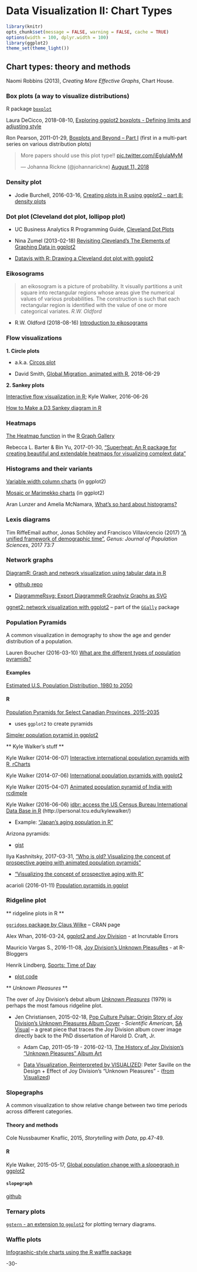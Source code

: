 # Data Visualization II: Chart Types {#charttypes}

```r
library(knitr)
opts_chunk$set(message = FALSE, warning = FALSE, cache = TRUE)
options(width = 100, dplyr.width = 100)
library(ggplot2)
theme_set(theme_light())
```


## Chart types: theory and methods


Naomi Robbins (2013), _Creating More Effective Graphs_, Chart House.




### Box plots (a way to visualize distributions)

R package [`boxplot`](https://stat.ethz.ch/R-manual/R-devel/library/graphics/html/boxplot.html)

Laura DeCicco, 2018-08-10, [Exploring ggplot2 boxplots - Defining limits and adjusting style](https://owi.usgs.gov/blog/boxplots/)

Ron Pearson, 2011-01-29, [Boxplots and Beyond – Part I](https://www.r-bloggers.com/boxplots-and-beyond-part-i/) (first in a multi-part series on various distribution plots)


<blockquote class="twitter-tweet" data-lang="en"><p lang="en" dir="ltr">More papers should use this plot type!! <a href="https://t.co/iEglulaMyM">pic.twitter.com/iEglulaMyM</a></p>&mdash; Johanna Rickne (@johannarickne) <a href="https://twitter.com/johannarickne/status/1028174230146478080?ref_src=twsrc%5Etfw">August 11, 2018</a></blockquote>
<script async src="https://platform.twitter.com/widgets.js" charset="utf-8"></script>





### Density plot

* Jodie Burchell, 2016-03-16, [Creating plots in R using ggplot2 - part 8: density plots](http://t-redactyl.io/blog/2016/03/creating-plots-in-r-using-ggplot2-part-8-density-plots.html)





### Dot plot (Cleveland dot plot, lollipop plot)

* UC Business Analytics R Programming Guide, [Cleveland Dot Plots](https://uc-r.github.io/cleveland-dot-plots)

* Nina Zumel (2013-02-18) [Revisiting Cleveland’s The Elements of Graphing Data in ggplot2](http://www.win-vector.com/blog/2013/02/revisiting-clevelands-the-elements-of-graphing-data-in-ggplot2/)

* [Datavis with R: Drawing a Cleveland dot plot with ggplot2](http://www.joyce-robbins.com/blog/2016/06/02/datavis-with-rdrawing-a-cleveland-dot-plot-with-ggplot2/)





### Eikosograms

> an eikosogram is a picture of probability. It visually partitions a unit square into rectangular regions whose areas give the numerical values of various probabilities. The construction is such that each rectangular region is identified with the value of one or more categorical variates. 
> _R.W. Oldford_

* R.W. Oldford (2018-08-16) [Introduction to eikosograms](https://cran.r-project.org/web/packages/eikosograms/vignettes/introduction.html)





### Flow visualizations

**1. Circle plots**

* a.k.a. [Circos plot](http://circos.ca/)

* David Smith, [Global Migration, animated with R](http://blog.revolutionanalytics.com/2018/06/global-migration-animated-with-r.html), 2018-06-29

**2. Sankey plots**

[Interactive flow visualization in R](http://personal.tcu.edu/kylewalker/interactive-flow-visualization-in-r.html); Kyle Walker, 2016-06-26

[How to Make a D3 Sankey diagram in R](http://emapr.ceoas.oregonstate.edu/pages/education/how_to/sankey_diagram/sankey_diagram_to_visualize_landcover_change.html)




### Heatmaps


[The Heatmap function](https://www.r-graph-gallery.com/215-the-heatmap-function/) in the [R Graph Gallery](https://www.r-graph-gallery.com/)

Rebecca L. Barter & Bin Yu, 2017-01-30, ["Superheat: An R package for creating beautiful and extendable heatmaps for visualizing complext data"](https://arxiv.org/pdf/1512.01524.pdf)




### Histograms and their variants


[Variable width column charts](https://learnr.wordpress.com/2009/03/29/ggplot2_marimekko_mosaic_chart/) (in ggplot2)

[Mosaic or Marimekko charts](https://learnr.wordpress.com/2009/03/29/ggplot2_marimekko_mosaic_chart/) (in ggplot2)

Aran Lunzer and Amelia McNamara, [What's so hard about histograms?](http://tinlizzie.org/histograms/)




### Lexis diagrams

Tim RiffeEmail author, Jonas Schöley and Francisco Villavicencio (2017) ["A unified framework of demographic time"](http://genus.springeropen.com/articles/10.1186/s41118-017-0024-4), _Genus: Journal of Population Sciences_, 2017 73:7





### Network graphs

[DiagramR: Graph and network visualization using tabular data in R](DiagrammeR: Graph/Network Visualization)

* [github repo](https://github.com/rich-iannone/DiagrammeR)

* [DiagrammeRsvg: Export DiagrammeR Graphviz Graphs as SVG](https://cran.r-project.org/web/packages/DiagrammeRsvg/index.html)


[ggnet2: network visualization with ggplot2](https://briatte.github.io/ggnet/) -- part of the [`GGally`](https://www.rdocumentation.org/packages/GGally/versions/1.3.2) package




### Population Pyramids


A common visualization in demography to show the age and gender distribution of a population.


Lauren Boucher (2016-03-10) [What are the different types of population pyramids?](https://www.populationeducation.org/content/what-are-different-types-population-pyramids)


#### Examples

[Estimated U.S. Population Distribution, 1980 to 2050](https://www.reddit.com/r/dataisbeautiful/comments/73u5po/estimated_us_population_distribution_1980_to_2050/)

#### R

[Population Pyramids for Select Canadian Provinces, 2015-2035](https://github.com/atheriel/visualizations/tree/master/provincial-demography)

* uses `ggplot2` to create pyramids

[Simpler population pyramid in ggplot2](https://stackoverflow.com/questions/14680075/simpler-population-pyramid-in-ggplot2)



** Kyle Walker's stuff **

Kyle Walker (2014-06-07) [Interactive international population pyramids with R, rCharts](https://walkerke.github.io/2014/06/rcharts-pyramids/)

Kyle Walker (2014-07-06) [International population pyramids with ggplot2](https://rpubs.com/walkerke/pyramids_ggplot2)

Kyle Walker (2015-04-07) [Animated population pyramid of India with rcdimple](https://rpubs.com/walkerke/india_pyramid)

Kyle Walker (2016-06-06) [idbr: access the US Census Bureau International Data Base in R](http://www.arilamstein.com/blog/2016/06/06/idbr-access-us-census-bureau-international-data-base-r/?utm_source=recurpost) (http://personal.tcu.edu/kylewalker/)

* Example: ["Japan's aging population in R "](http://urbandemographics.blogspot.ca/2016/03/japans-aging-population-in-r.html)

Arizona pyramids:

* [gist](https://gist.github.com/walkerke/47414a289ccf8eca2a5281cc09b41077)


Ilya Kashnitsky, 2017-03-31, ["Who is old? Visualizing the concept of prospective ageing with animated population pyramids"](https://ikashnitsky.github.io/2017/who-is-old/)

* ["Visualizing the concept of prospective aging with R"](http://urbandemographics.blogspot.ca/2017/05/visualizing-concept-of-prospective.html)

acarioli (2016-01-11) [Population pyramids in ggplot](https://aledemogr.wordpress.com/2016/01/11/population-pyramids-in-ggplot/)




### Ridgeline plot


** ridgeline plots in R **

[`ggridges` package by Claus Wilke](https://cran.r-project.org/web/packages/ggridges/index.html) -- CRAN page

Alex Whan, 2016-03-24, [ggplot2 and Joy Division](http://alexwhan.com/2016-03-24-joy-division-plot) - at Incrutable Errors

Mauricio Vargas S., 2016-11-08, [Joy Division’s Unknown PleasuRes](https://www.r-bloggers.com/joy-divisions-unknown-pleasures/) - at R-Bloggers

Henrik Lindberg, [Sports: Time of Day](https://github.com/halhen/viz-pub/tree/master/sports-time-of-day)

* [plot code](https://github.com/halhen/viz-pub/blob/master/sports-time-of-day/2_gen_chart.R)



** _Unknown Pleasures_ **

The over of Joy Division's debut album [_Unknown Pleasures_](https://en.wikipedia.org/wiki/Unknown_Pleasures) (1979) is perhaps the most famous ridgeline plot.

* Jen Christiansen, 2015-02-18, [Pop Culture Pulsar: Origin Story of Joy Division’s Unknown Pleasures Album Cover](https://blogs.scientificamerican.com/sa-visual/pop-culture-pulsar-origin-story-of-joy-division-s-unknown-pleasures-album-cover-video/) - _Scientific American_, [SA Visual](https://blogs.scientificamerican.com/sa-visual/) -- a great piece that traces the Joy Division album cover image directly back to the PhD dissertation of Harold D. Craft, Jr.

  - Adam Cap, 2011-05-19 - 2016-02-13, [The History of Joy Division’s “Unknown Pleasures” Album Art](https://adamcap.com/2011/05/19/history-of-joy-division-unknown-pleasures-album-art/)

  - [Data Visualization, Reinterpreted by VISUALIZED](https://vimeo.com/51365288): Peter Saville on the Design + Effect of Joy Division's "Unknown Pleasures" - ([from Visualized](https://vimeo.com/visualized))





### Slopegraphs


A common visualization to show relative change between two time periods across different categories.

#### Theory and methods

Cole Nussbaumer Knaflic, 2015, _Storytelling with Data_, pp.47-49.

#### R

Kyle Walker, 2015-05-17, [Global population change with a slopegraph in ggplot2](https://rpubs.com/walkerke/slopegraph)


#### `slopegraph`

[github](https://github.com/leeper/slopegraph)





### Ternary plots

[`ggtern` - an extension to `ggplot2`](http://www.ggtern.com/) for plotting ternary diagrams.




### Waffle plots

[Infographic-style charts using the R waffle package](https://nsaunders.wordpress.com/2017/09/08/infographic-style-charts-using-the-r-waffle-package/amp/)



-30-

